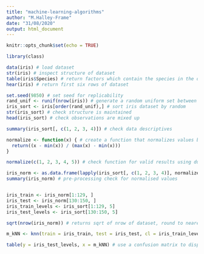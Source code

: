 ```yaml
---
title: "machine-learning-algorithms"
author: "M.Halley-Frame"
date: "31/08/2020"
output: html_document
---
```


```r
knitr::opts_chunk$set(echo = TRUE)
```

```r
library(class)

data(iris) # load dataset
str(iris) # inspect structure of dataset
table(iris$Species) # return factors which contain the species in the dataset
hear(iris) # return first six rows of dataset

set.seed(9850) # set seed for replicability
rand_unif <- runif(nrow(iris)) # generate a random uniform set between 0 and 1
iris_sort <- iris[order(rand_unif),] # sort iris dataset by random
str(iris_sort) # check structure is maintained
head(iris_sort) # check observations are mixed up

summary(iris_sort[, c(1, 2, 3, 4)]) # check data descriptives

normalize <- function(x) { # create a function that normalizes values between 0 and 1
  return((x - min(x)) / (max(x) - min(x)))
}

normalize(c(1, 2, 3, 4, 5)) # check function for valid results using dummy data

iris_norm <- as.data.frame(lapply(iris_sort[, c(1, 2, 3, 4)], normalize)) # run first 4 vars through function using lapply
summary(iris_norm) # pre-processing check for normalised values


iris_train <- iris_norm[1:129, ]
iris_test <- iris_norm[130:150, ]
iris_train_levels <- iris_sort[1:129, 5]
iris_test_levels <- iris_sort[130:150, 5]

sqrt(nrow(iris_norm)) # returns sqrt of nrow of dataset, round to nearest odd to break ties

m_kNN <- knn(train = iris_train, test = iris_test, cl = iris_train_levels, k = 13) # use knn from class library

table(y = iris_test_levels, x = m_kNN) # use a confusion matrix to display misclassification 


```

